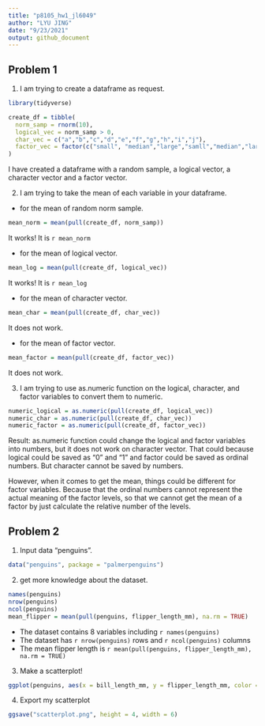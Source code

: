 ```yaml
---
title: "p8105_hw1_jl6049"
author: "LYU JING"
date: "9/23/2021"
output: github_document
---
```



## Problem 1

1. I am trying to create a dataframe as request.

```r
library(tidyverse)
```

```r
create_df = tibble(
  norm_samp = rnorm(10),
  logical_vec = norm_samp > 0,
  char_vec = c("a","b","c","d","e","f","g","h","i","j"),
  factor_vec = factor(c("small", "median","large","samll","median","large","samll","median","large", "samll"))
)
```

I have created a dataframe with a random sample, a logical vector, a character vector and a factor vector.


2. I am trying to take the mean of each variable in your dataframe.

- for the mean of random norm sample.
```r
mean_norm = mean(pull(create_df, norm_samp))
```

It works! It is `r mean_norm`

- for the mean of logical vector.
```r
mean_log = mean(pull(create_df, logical_vec))
```

It works! It is `r mean_log`

- for the mean of character vector.
```r
mean_char = mean(pull(create_df, char_vec))
```

It does not work.

- for the mean of factor vector.
```r
mean_factor = mean(pull(create_df, factor_vec))
```

It does not work.


3. I am trying to use as.numeric function on the logical, character, and factor variables to convert them to numeric.
```r
numeric_logical = as.numeric(pull(create_df, logical_vec))
numeric_char = as.numeric(pull(create_df, char_vec))
numeric_factor = as.numeric(pull(create_df, factor_vec))
```

Result: as.numeric function could change the logical and factor variables into numbers, but it does not work on character vector.
That could because logical could be saved as "0" and "1" and factor could be saved as ordinal numbers. But character cannot be saved by numbers.

However, when it comes to get the mean, things could be different for factor variables. Because that the ordinal numbers cannot represent the actual meaning of the factor levels, so that we cannot get the mean of a factor by just calculate the relative number of the levels.



## Problem 2

1. Input data "penguins".
```r
data("penguins", package = "palmerpenguins")
```

2. get more knowledge about the dataset.
```r
names(penguins)
nrow(penguins)
ncol(penguins)
mean_flipper = mean(pull(penguins, flipper_length_mm), na.rm = TRUE)
```

- The dataset contains 8 variables including `r names(penguins)`
- The dataset has `r nrow(penguins)` rows and `r ncol(penguins)` columns
- The mean flipper length is `r mean(pull(penguins, flipper_length_mm), na.rm = TRUE)`

3. Make a scatterplot!
```r
ggplot(penguins, aes(x = bill_length_mm, y = flipper_length_mm, color = species)) + geom_point()
```

4. Export my scatterplot
```r
ggsave("scatterplot.png", height = 4, width = 6)
```




